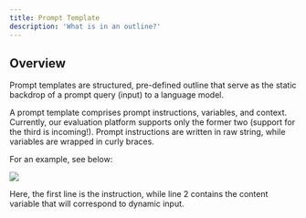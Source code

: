 ```yaml
---
title: Prompt Template
description: 'What is in an outline?'
---
```



## Overview

Prompt templates are structured, pre-defined outline that serve as the static backdrop of a prompt query (input) to a language model.

A prompt template comprises prompt instructions, variables, and context. Currently, our evaluation platform supports only the former two (support for the third is incoming!).
Prompt instructions are written in raw string, while variables are wrapped in curly braces.

For an example, see below:

<Frame>
  <img src="/images/sample_prompt.png" style={{ borderRadius: '0.5rem' }} />
</Frame>

Here, the first line is the instruction, while line 2 contains the content variable that will correspond to dynamic input.

